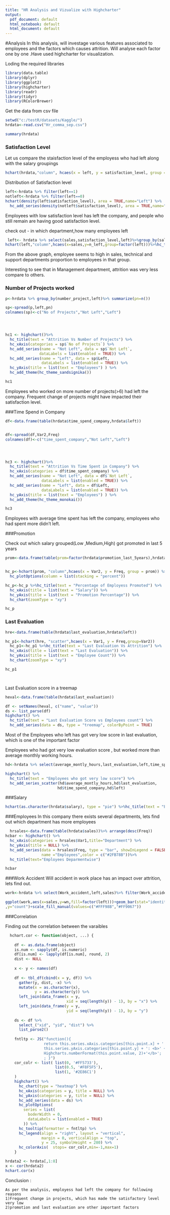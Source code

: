 ---
title: "HR Analysis and Vizualize with Highcharter"
output:
  pdf_document: default
  html_notebook: default
  html_document: default
---

#Analysis
In this analysis, will investage various features associated to employees and the factors which causes attrition.
     Will analyse each factor one by one .Have used highcharter for visualization.
     

Loding the required libraries
```{r include=FALSE, warning=FALSE, message=FALSE}
library(data.table)
library(dplyr)
library(ggplot2)
library(highcharter)
library(readr)
library(tidyr)
library(RColorBrewer)

```

Get the data from csv file

```{r}

setwd("c:/testR/datasets/Kaggle/")
hrdata<-read.csv("Hr_comma_sep.csv")

summary(hrdata)
```

### Satisfaction Level
Let us compare the staisfaction level of the employess who had left along with the salary groupings

```{r echo=FALSE}
hchart(hrdata,"column", hcaes(x = left, y = satisfaction_level, group = salary,fill=salary))%>%hc_title(text = "Satisfaction Level Vs Salaray")


```
Distribution of Satisfaction level


```{r echo=FALSE}
left<-hrdata %>% filter(left==1)
notleft<-hrdata %>% filter(left==0)
hchart(density(left$satisfaction_level), area = TRUE,name="Left") %>%
  hc_add_series(density(notleft$satisfaction_level), area = TRUE,name="Not Left")
```
Employees with low satisfaction level has left the company, and people who still remain are having good satisfaction level.

check out - in which department,how many employees left 


```{r echo=FALSE}
 left<- hrdata %>% select(sales,satisfaction_level,left)%>%group_by(sales,left)%>%summarize(n_left=n())
hchart(left,"column",hcaes(x=sales,y=n_left,group=factor(left)))%>%hc_title(text="Departmentwise Attrition")
```
From the above graph, employee seems to high in sales, technical and support departments proportion to employees in that group.

Interesting to see that in Management department, attrition was very less compare to others.

### Number of Projects worked


```{r echo=FALSE}
p<-hrdata %>% group_by(number_project,left)%>% summarize(pn=n())

sp<-spread(p,left,pn)
colnames(sp)<-c("No of Projects","Not Left","Left")




hc1 <- highchart()%>% 
  hc_title(text = "Attrition Vs Number of Projects") %>% 
  hc_xAxis(categories = sp$`No of Projects`) %>% 
  hc_add_series(name = "Not Left", data = sp$`Not Left`,
               dataLabels = list(enabled = TRUE)) %>%
  hc_add_series(name = "Left", data = sp$Left,
                dataLabels = list(enabled = TRUE)) %>%
  hc_yAxis(title = list(text = "Employees") ) %>%
  hc_add_theme(hc_theme_sandsignika())

hc1


```
Employees who worked on more number of projects(>6) had left the company. Frequent change of projects might have impacted their satisfaction level.

###Time Spend in Company


```{r echo=FALSE}
df<-data.frame(table(hrdata$time_spend_company,hrdata$left))


df<-spread(df,Var2,Freq)
colnames(df)<-c("time_spent_company","Not Left","Left")




hc3 <- highchart()%>% 
  hc_title(text = "Attrition Vs Time Spent in Company") %>% 
  hc_xAxis(categories = df$time_spent_company) %>% 
  hc_add_series(name = "Not Left", data = df$`Not Left`,
                dataLabels = list(enabled = TRUE)) %>%
  hc_add_series(name = "Left", data = df$Left,
                dataLabels = list(enabled = TRUE)) %>%
  hc_yAxis(title = list(text = "Employees") ) %>%
  hc_add_theme(hc_theme_monokai())

hc3

```
Employees with average time spent has left the company, employees who had spent more didn't left.

###Promotion



Check out which salary grouped(Low ,Medium,High) got promoted in last 5 years


```{r echo=FALSE}
prom<-data.frame(table(prom=factor(hrdata$promotion_last_5years),hrdata$salary))


hc_p<-hchart(prom, "column",hcaes(x = Var2, y = Freq, group = prom)) %>%
  hc_plotOptions(column = list(stacking = "percent"))

hc_p<-hc_p %>%hc_title(text = "Percentage of Employess Promoted") %>% 
  hc_xAxis(title = list(text = "Salary")) %>% 
  hc_yAxis(title = list(text = "Promotion Percentage")) %>% 
  hc_chart(zoomType = "xy") 

hc_p
```

### Last Evaluation



```{r echo=FALSE}
hre<-data.frame(table(hrdata$last_evaluation,hrdata$left))

hc_p1<-hchart(hre, "scatter",hcaes(x = Var1, y = Freq,group=Var2))
  hc_p1<-hc_p1 %>%hc_title(text = "Last Evaluation Vs Attrition") %>% 
  hc_xAxis(title = list(text = "Last Evaluation")) %>% 
  hc_yAxis(title = list(text = "Employee Count")) %>% 
  hc_chart(zoomType = "xy") 

hc_p1




```
Last Evaluation score  in a treemap
```{r echo=FALSE}
heval<-data.frame(table(hrdata$last_evaluation))

df <- setNames(heval, c("name", "value"))
ds <- list_parse(df)
highchart() %>% 
  hc_title(text = "Last Evaluation Score vs Employees count") %>% 
  hc_add_series(data = ds, type = "treemap", colorByPoint = TRUE) 
```


Most of the Employees who left has got very low score in last evaluation, which is one of the important factor

Employees who had got very low evaluation score , but worked more than average monthly working hours.

```{r echo=FALSE}

hd<-hrdata %>% select(average_montly_hours,last_evaluation,left,time_spend_company)%>% filter(last_evaluation<0.5 & average_montly_hours>240)

highchart() %>% 
  hc_title(text = "Employees who got very low score") %>% 
  hc_add_series_scatter(hd$average_montly_hours,hd$last_evaluation,
                       hd$time_spend_company,hd$left)


```

###Salary
```{r echo=FALSE}
hchart(as.character(hrdata$salary), type = "pie") %>%hc_title(text = "Employess in Salary Group")

```
###Employees
In this company there exists several departments, lets find out which department has more employees
```{r echo=FALSE}

  
  hrsales<-data.frame(table(hrdata$sales))%>% arrange(desc(Freq))
hcbar <- highchart() %>% 
  hc_xAxis(categories = hrsales$Var1,title="Department") %>% 
  hc_yAxis(title = NULL) %>% 
  hc_add_series(data = hrsales$Freq, type = "bar", showInLegend = FALSE,
                name ="Employees",color = c("#2FB78B"))%>%
  hc_title(text="Employees Deparmentwise")

hcbar

```
###Work Accident
Will accident in work place has an impact over attrition, lets find out.

```{r echo=FALSE}
work<-hrdata %>% select(Work_accident,left,sales)%>% filter(Work_accident==1 )%>% group_by(sales,left)%>%summarize(wn=n())%>%arrange(desc(wn))

ggplot(work,aes(x=sales,y=wn,fill=factor(left)))+geom_bar(stat="identity",position="Dodge")+theme(legend.position = "bottom",axis.text.x = element_text(angle=90,hjust=0.2))+labs(title="Employees who left after Work Accident"
,y="count")+scale_fill_manual(values=c("#FFF98B","#FF9067"))
```

###Correlation

Finding out the correlation between the varaibles

```{r echo=FALSE}
  hchart.cor <- function(object, ...) {
    
    df <- as.data.frame(object)
    is.num <- sapply(df, is.numeric)
    df[is.num] <- lapply(df[is.num], round, 2)
    dist <- NULL
    
    x <- y <- names(df)
    
    df <- tbl_df(cbind(x = y, df)) %>% 
      gather(y, dist, -x) %>% 
      mutate(x = as.character(x),
             y = as.character(y)) %>% 
      left_join(data_frame(x = y,
                           xid = seq(length(y)) - 1), by = "x") %>% 
      left_join(data_frame(y = y,
                           yid = seq(length(y)) - 1), by = "y")
    
    ds <- df %>% 
      select_("xid", "yid", "dist") %>% 
      list_parse2()
    
    fntltp <- JS("function(){
                 return this.series.xAxis.categories[this.point.x] + ' ~ ' +
                 this.series.yAxis.categories[this.point.y] + ': <b>' +
                 Highcharts.numberFormat(this.point.value, 2)+'</b>';
                 ; }")
    cor_colr <- list( list(0, '#FF5733'),
                      list(0.5, '#F8F5F5'),
                      list(1, '#2E86C1')
    )
    highchart() %>% 
      hc_chart(type = "heatmap") %>% 
      hc_xAxis(categories = y, title = NULL) %>% 
      hc_yAxis(categories = y, title = NULL) %>% 
      hc_add_series(data = ds) %>% 
      hc_plotOptions(
        series = list(
          boderWidth = 0,
          dataLabels = list(enabled = TRUE)
        )) %>% 
      hc_tooltip(formatter = fntltp) %>% 
      hc_legend(align = "right", layout = "vertical",
                margin = 0, verticalAlign = "top",
                y = 25, symbolHeight = 280) %>% 
      hc_colorAxis(  stops= cor_colr,min=-1,max=1)
    }

hrdata2 <- hrdata[,1:8]
x <- cor(hrdata2)
hchart.cor(x)

```

Conclusion :

    As per the analysis, employess had left the company for following reasons
    1)Frequent change in projects, which has made the satisfactory level very low
    2)promotion and last evaluation are other important factors
    